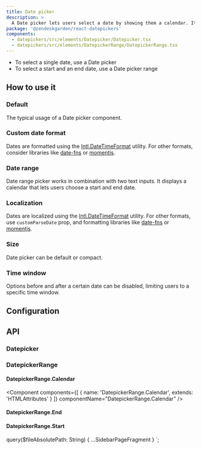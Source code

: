 ```yaml
---
title: Date picker
description: >
  A Date picker lets users select a date by showing them a calendar. It works in combination with a text input.
package: '@zendeskgarden/react-datepickers'
components:
  - datepickers/src/elements/Datepicker/Datepicker.tsx
  - datepickers/src/elements/DatepickerRange/DatepickerRange.tsx
---
```


<Usage>
  <Use>
    <ul>
      <li>To select a single date, use a Date picker</li>
      <li>To select a start and an end date, use a Date picker range</li>
    </ul>
  </Use>
</Usage>

## How to use it

### Default

The typical usage of a Date picker component.


<CodeExample code={DefaultCode}>
  <Default />
</CodeExample>

### Custom date format

Dates are formatted using the
[Intl.DateTimeFormat](https://developer.mozilla.org/en-US/docs/Web/JavaScript/Reference/Global_Objects/DateTimeFormat)
utility. For other formats, consider libraries like
[date-fns](https://date-fns.org/) or [momentjs](https://momentjs.com/).


<CodeExample code={CustomCode}>
  <Custom />
</CodeExample>

### Date range

Date range picker works in combination with two text inputs. It displays a
calendar that lets users choose a start and end date.


<CodeExample code={RangeCode}>
  <Range />
</CodeExample>

### Localization

Dates are localized using the
[Intl.DateTimeFormat](https://developer.mozilla.org/en-US/docs/Web/JavaScript/Reference/Global_Objects/DateTimeFormat)
utility. For other formats, use `customParseDate` prop, and formatting libraries
like [date-fns](https://date-fns.org/) or [momentjs](https://momentjs.com/).


<CodeExample code={LocalizationCode}>
  <Localization />
</CodeExample>

### Size

Date picker can be default or compact.


<CodeExample code={SizeCode}>
  <Size />
</CodeExample>

### Time window

Options before and after a certain date can be disabled, limiting users to a specific time window.


<CodeExample code={TimeWindowCode}>
  <TimeWindow />
</CodeExample>

## Configuration

<Configuration reactPackage={props.data.mdx.package} components={props.data.mdx.components} />

## API

### Datepicker

<Component components={props.data.mdx.components} componentName="datepicker" />

<PropSheet components={props.data.mdx.components} componentName="datepicker" />

### DatepickerRange

<Component components={props.data.mdx.components} componentName="datepickerRange" />

<PropSheet components={props.data.mdx.components} componentName="datepickerRange" />

#### DatepickerRange.Calendar

<Component
  components={[
    {
      name: 'DatepickerRange.Calendar',
      extends: 'HTMLAttributes<HTMLDivElement>'
    }
  ]}
  componentName="DatepickerRange.Calendar"
/>

#### DatepickerRange.End

#### DatepickerRange.Start


  query($fileAbsolutePath: String) {
    ...SidebarPageFragment
  }
`;
